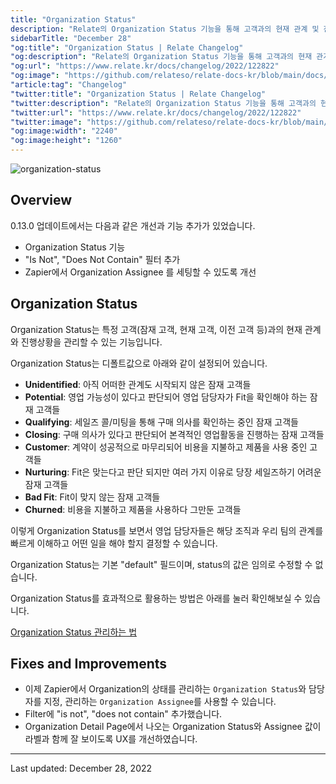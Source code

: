 ```yaml
---
title: "Organization Status"
description: "Relate의 Organization Status 기능을 통해 고객과의 현재 관계 및 진행상황을 관리할 수 있습니다."
sidebarTitle: "December 28"
"og:title": "Organization Status | Relate Changelog"
"og:description": "Relate의 Organization Status 기능을 통해 고객과의 현재 관계 및 진행상황을 관리할 수 있습니다."
"og:url": "https://www.relate.kr/docs/changelog/2022/122822"
"og:image": "https://github.com/relateso/relate-docs-kr/blob/main/docs/images/changelog/organization-status.png"
"article:tag": "Changelog"
"twitter:title": "Organization Status | Relate Changelog"
"twitter:description": "Relate의 Organization Status 기능을 통해 고객과의 현재 관계 및 진행상황을 관리할 수 있습니다."
"twitter:url": "https://www.relate.kr/docs/changelog/2022/122822"
"twitter:image": "https://github.com/relateso/relate-docs-kr/blob/main/docs/images/changelog/organization-status.png"
"og:image:width": "2240"
"og:image:height": "1260"
---
```


![organization-status](/docs/images/changelog/organization-status.png)

## Overview
0.13.0 업데이트에서는 다음과 같은 개선과 기능 추가가 있었습니다.
- Organization Status 기능
- "Is Not", "Does Not Contain" 필터 추가
- Zapier에서 Organization Assignee 를 세팅할 수 있도록 개선

## Organization Status

Organization Status는 특정 고객(잠재 고객, 현재 고객, 이전 고객 등)과의 현재 관계와 진행상황을 관리할 수 있는 기능입니다.

Organization Status는 디폴트값으로 아래와 같이 설정되어 있습니다.

- **Unidentified**: 아직 어떠한 관계도 시작되지 않은 잠재 고객들
- **Potential**: 영업 가능성이 있다고 판단되어 영업 담당자가 Fit을 확인해야 하는 잠재 고객들
- **Qualifying**: 세일즈 콜/미팅을 통해 구매 의사를 확인하는 중인 잠재 고객들
- **Closing**: 구매 의사가 있다고 판단되어 본격적인 영업활동을 진행하는 잠재 고객들
- **Customer**: 계약이 성공적으로 마무리되어 비용을 지불하고 제품을 사용 중인 고객들
- **Nurturing**: Fit은 맞는다고 판단 되지만 여러 가지 이유로 당장 세일즈하기 어려운 잠재 고객들
- **Bad Fit**: Fit이 맞지 않는 잠재 고객들
- **Churned**: 비용을 지불하고 제품을 사용하다 그만둔 고객들

이렇게 Organization Status를 보면서 영업 담당자들은 해당 조직과 우리 팀의 관계를 빠르게 이해하고 어떤 일을 해야 할지 결정할 수 있습니다.

Organization Status는 기본 "default" 필드이며, status의 값은 임의로 수정할 수 없습니다.

Organization Status를 효과적으로 활용하는 방법은 아래를 눌러 확인해보실 수 있습니다.

<Tip>[Organization Status 관리하는 법](https://www.relate.kr/docs/features/how-to-manage-organization-status)</Tip>

## Fixes and Improvements
- 이제 Zapier에서 Organization의 상태를 관리하는 `Organization Status`와 담당자를 지정, 관리하는 `Organization Assignee`를 사용할 수 있습니다.
- Filter에 "is not", "does not contain" 추가했습니다.
- Organization Detail Page에서 나오는 Organization Status와 Assignee 값이 라벨과 함께 잘 보이도록 UX를 개선하였습니다.

---

Last updated: December 28, 2022
